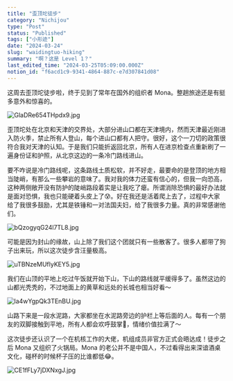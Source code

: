```yaml
---
title: "歪顶坨徒步"
category: "Nichijou"
type: "Post"
status: "Published"
tags: ["小形迹"]
date: "2024-03-24"
slug: "waidingtuo-hiking"
summary: "啊？这是 Level 1？"
last_edited_time: "2024-03-25T05:09:00.000Z"
notion_id: "f6acd1c9-9341-4864-887c-e7d307841d08"
---
```



这周去歪顶坨徒步啦，终于见到了常年在国外的组织者 Mona。整趟旅途还是有挺多意外和惊喜的。


![GlaDRe654THpdx9.jpg](https://cdn.sa.net/2024/03/25/GlaDRe654THpdx9.jpg)


歪顶坨处在北京和天津的交界处，大部分进山口都在天津境内，然而天津最近刚进入防火季，禁止所有人登山，每个进山口都有人把守。很好，这个一刀切的政策很符合我对天津的认知。于是我们只能折返回北京，所有人在进京检查点重新刷了一遍身份证和护照，从北京这边的一条冷门路线进山。


要不咋说是冷门路线呢，这条路线土质松软，并不好走，最要命的是登顶的地方相当陡峭，有那么一些攀岩的意味了。我对我的体力还蛮有信心的，但我一向恐高，这种两侧敞开没有防护的陡峭路段着实是让我吃了瘪。所谓消除恐惧的最好办法就是面对恐惧，我也只能硬着头皮上了😰。好在我还是活着爬上去了，过程中大家给了我很多鼓励，尤其是铁锤和一对法国夫妇，给了我很多力量。真的非常感谢他们。


![bQzogyqG24l7TL8.jpg](https://cdn.sa.net/2024/03/25/bQzogyqG24l7TL8.jpg)


可能是因为封山的缘故，山上除了我们这个团就只有一些散客了。很多人都带了狗子出来玩，所以这次徒步含汪量极高。


![uTBNzeMUflyKEY5.jpg](https://cdn.sa.net/2024/03/25/uTBNzeMUflyKEY5.jpg)


我们在山顶的平地上吃过午饭就开始下山，下山的路线就平缓得多了。虽然这边的山都光秃秃的，不过地面上的黄草和远处的长城也相当好看～


![la4wYgpQk3TEnBU.jpg](https://cdn.sa.net/2024/03/25/la4wYgpQk3TEnBU.jpg)


山路下来是一段水泥路，大家都坐在水泥路旁边的护栏上等后面的人。每有一个朋友的双脚接触到平地，所有人都会欢呼鼓掌🎉，情绪价值拉满了～


这次徒步还认识了一个在机核工作的大佬，机组成员非官方正式会晤达成！徒步之后 Mona 又组织了火锅局。Mona 的老公并不是中国人，不过看得出来深谙酒桌文化，碰杯的时候杯子压的比谁都低😂。


![CE1fFLy7jDXNxgJ.jpg](https://cdn.sa.net/2024/03/25/CE1fFLy7jDXNxgJ.jpg)

